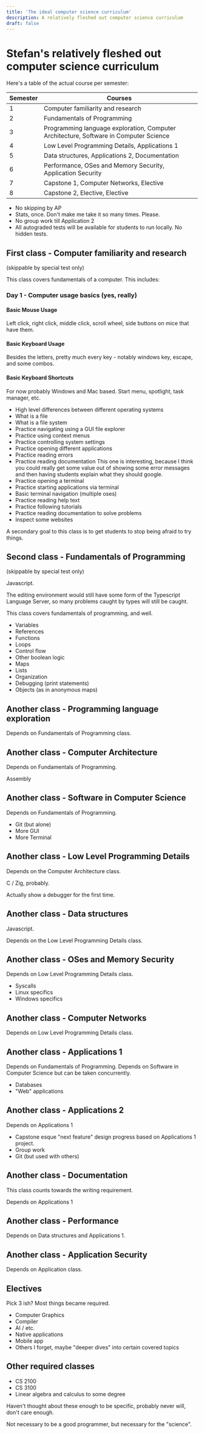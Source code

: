 ```yaml
---
title: 'The ideal computer science curriculum'
description: A relatively fleshed out computer science curriculum
draft: false
---
```


# Stefan's relatively fleshed out computer science curriculum

Here's a table of the actual course per semester:

| Semester | Courses                                                                               |
| -------- | ------------------------------------------------------------------------------------- |
| 1        | Computer familiarity and research                                                     |
| 2        | Fundamentals of Programming                                                           |
| 3        | Programming language exploration, Computer Architecture, Software in Computer Science |
| 4        | Low Level Programming Details, Applications 1                                         |
| 5        | Data structures, Applications 2, Documentation                                        |
| 6        | Performance, OSes and Memory Security, Application Security                           |
| 7        | Capstone 1, Computer Networks, Elective                                               |
| 8        | Capstone 2, Elective, Elective                                                        |

- No skipping by AP
- Stats, once. Don't make me take it so many times. Please.
- No group work till Application 2
- All autograded tests will be available for students to run locally. No hidden tests.

## First class - Computer familiarity and research

(skippable by special test only)

This class covers fundamentals of a computer. This includes:

### Day 1 - Computer usage basics (yes, really)

#### Basic Mouse Usage

Left click, right click, middle click, scroll wheel, side buttons on mice that have them.

#### Basic Keyboard Usage

Besides the letters, pretty much every key - notably windows key, escape, and some combos.

#### Basic Keyboard Shortcuts

For now probably Windows and Mac based.
Start menu, spotlight, task manager, etc.

- High level differences between different operating systems
- What is a file
- What is a file system
- Practice navigating using a GUI file explorer
- Practice using context menus
- Practice controlling system settings
- Practice opening different applications
- Practice reading errors
- Practice reading documentation
  This one is interesting, because I think you could really get some value out of showing some error messages and then having students explain what they should google.
- Practice opening a terminal
- Practice starting applications via terminal
- Basic terminal navigation (multiple oses)
- Practice reading help text
- Practice following tutorials
- Practice reading documentation to solve problems
- Inspect some websites

A secondary goal to this class is to get students to stop being afraid to try things.

## Second class - Fundamentals of Programming

(skippable by special test only)

Javascript.

The editing environment would still have some form of the Typescript Language Server, so many problems caught by types will still be caught.

This class covers fundamentals of programming, and well.

- Variables
- References
- Functions
- Loops
- Control flow
- Other boolean logic
- Maps
- Lists
- Organization
- Debugging (print statements)
- Objects (as in anonymous maps)

## Another class - Programming language exploration

Depends on Fundamentals of Programming class.

## Another class - Computer Architecture

Depends on Fundamentals of Programming.

Assembly

## Another class - Software in Computer Science

Depends on Fundamentals of Programming.

- Git (but alone)
- More GUI
- More Terminal

## Another class - Low Level Programming Details

Depends on the Computer Architecture class.

C / Zig, probably.

Actually show a debugger for the first time.

## Another class - Data structures

Javascript.

Depends on the Low Level Programming Details class.

## Another class - OSes and Memory Security

Depends on Low Level Programming Details class.

- Syscalls
- Linux specifics
- Windows specifics

## Another class - Computer Networks

Depends on Low Level Programming Details class.

## Another class - Applications 1

Depends on Fundamentals of Programming.
Depends on Software in Computer Science but can be taken concurrently.

- Databases
- "Web" applications

## Another class - Applications 2

Depends on Applications 1

- Capstone esque "next feature" design progress based on Applications 1 project.
- Group work
- Git (but used with others)

## Another class - Documentation

This class counts towards the writing requirement.

Depends on Applications 1

## Another class - Performance

Depends on Data structures and Applications 1.

## Another class - Application Security

Depends on Application class.

## Electives

Pick 3 ish? Most things became required.

- Computer Graphics
- Compiler
- AI / etc.
- Native applications
- Mobile app
- Others I forget, maybe "deeper dives" into certain covered topics

## Other required classes

- CS 2100
- CS 3100
- Linear algebra and calculus to some degree

Haven't thought about these enough to be specific, probably never will, don't care enough.

Not necessary to be a good programmer, but necessary for the "science".
